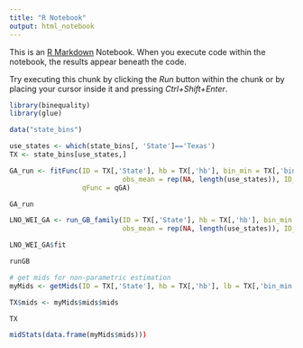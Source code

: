 ```yaml
---
title: "R Notebook"
output: html_notebook
---
```


This is an [R Markdown](http://rmarkdown.rstudio.com) Notebook. When you execute code within the notebook, the results appear beneath the code. 

Try executing this chunk by clicking the *Run* button within the chunk or by placing your cursor inside it and pressing *Ctrl+Shift+Enter*. 

```r
library(binequality)
library(glue)
```

```r
data("state_bins")

use_states <- which(state_bins[, 'State']=='Texas')
TX <- state_bins[use_states,]
```

```r
GA_run <- fitFunc(ID = TX[,'State'], hb = TX[,'hb'], bin_min = TX[,'bin_min'], bin_max = TX[,'bin_max'],
                            obs_mean = rep(NA, length(use_states)), ID_name = "State", distribution = "GA", distName = "GA",
                  qFunc = qGA)
```
```r
GA_run
```


```r
LNO_WEI_GA <- run_GB_family(ID = TX[,'State'], hb = TX[,'hb'], bin_min = TX[,'bin_min'], bin_max = TX[,'bin_max'],
                            obs_mean = rep(NA, length(use_states)), ID_name = "State", modelsToFit = c('LOGNO', 'WEI', 'GA', 'DAGUM'))
```

```r
LNO_WEI_GA$fit

runGB
```


```r
# get mids for non-parametric estimation
myMids <- getMids(ID = TX[,'State'], hb = TX[,'hb'], lb = TX[,'bin_min'], ub = TX[,'bin_max'] )
```

```r
TX$mids <- myMids$mids$mids

TX
```

```r
midStats(data.frame(myMids$mids)))
```